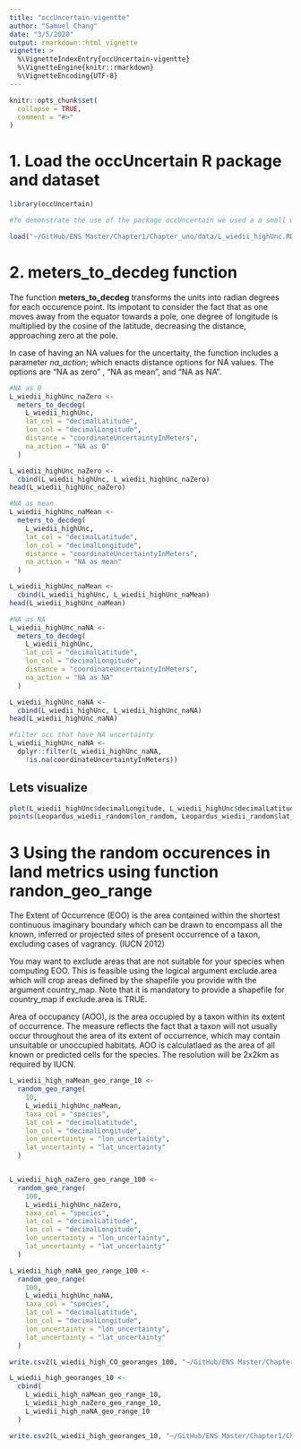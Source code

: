 ```yaml
---
title: "occUncertain-vigentte"
author: "Samuel Chang"
date: "3/5/2020"
output: rmarkdown::html_vignette
vignette: >
  %\VignetteIndexEntry{occUncertain-vigentte}
  %\VignetteEngine{knitr::rmarkdown}
  %\VignetteEncoding{UTF-8}
---
```


```r
knitr::opts_chunk$set(
  collapse = TRUE,
  comment = "#>"
)
```


# 1. Load the occUncertain R package and dataset
```r
library(occUncertain)

#To demonstrate the use of the package occUncertain we used a a small wild cat in Ecuador and Colombia, the margay (*Leopardus weidii*). The data set of 126 verified georeferenced occurrence records, includes high uncertainty above 3000 meters and NA uncertainty records. The occurrences dataset are from the Global Biodiversity Information Facility (19 May 2020) GBIF Occurrence Download https://doi.org/10.15468/dl.vk997h

load("~/GitHub/ENS Master/Chapter1/Chapter_uno/data/L_wiedii_highUnc.RData")

```

# 2. meters_to_decdeg function

The function **meters_to_decdeg** transforms the units into radian degrees for each occurence point. Its impotant to consider the fact that as one moves away from the equator towards a pole, one degree of longitude is multiplied by the cosine of the latitude, decreasing the distance, approaching zero at the pole.  

In case of having an NA values for the uncertaity, the function includes a parameter *na_action*; which enacts distance options for NA values. The options are "NA as zero" , "NA as mean", and "NA as NA".
```r
#NA as 0
L_wiedii_highUnc_naZero <-
  meters_to_decdeg(
    L_wiedii_highUnc,
    lat_col = "decimalLatitude",
    lon_col = "decimalLongitude",
    distance = "coordinateUncertaintyInMeters",
    na_action = "NA as 0"
  )

L_wiedii_highUnc_naZero <-
  cbind(L_wiedii_highUnc, L_wiedii_highUnc_naZero)
head(L_wiedii_highUnc_naZero)

#NA as mean
L_wiedii_highUnc_naMean <-
  meters_to_decdeg(
    L_wiedii_highUnc,
    lat_col = "decimalLatitude",
    lon_col = "decimalLongitude",
    distance = "coordinateUncertaintyInMeters",
    na_action = "NA as mean"
  )

L_wiedii_highUnc_naMean <-
  cbind(L_wiedii_highUnc, L_wiedii_highUnc_naMean)
head(L_wiedii_highUnc_naMean)

#NA as NA
L_wiedii_highUnc_naNA <-
  meters_to_decdeg(
    L_wiedii_highUnc,
    lat_col = "decimalLatitude",
    lon_col = "decimalLongitude",
    distance = "coordinateUncertaintyInMeters",
    na_action = "NA as NA"
  )

L_wiedii_highUnc_naNA <-
  cbind(L_wiedii_highUnc, L_wiedii_highUnc_naNA)
head(L_wiedii_highUnc_naNA)

#filter occ that have NA uncertainty 
L_wiedii_highUnc_naNA <-
  dplyr::filter(L_wiedii_highUnc_naNA,
    !is.na(coordinateUncertaintyInMeters))

```


## Lets visualize 
```r
plot(L_wiedii_highUnc$decimalLongitude, L_wiedii_highUnc$decimalLatitude)
points(Leopardus_wiedii_random$lon_random, Leopardus_wiedii_random$lat_random, col = "red", pch = 21)
```

# 3 Using the random occurences in land metrics using function randon_geo_range

The Extent of Occurrence (EOO) is the area contained within the shortest continuous imaginary boundary which can be drawn to encompass all the known, inferred or projected sites of present occurrence of a taxon, excluding cases of vagrancy. (IUCN 2012)

You may want to exclude areas that are not suitable for your species when computing EOO. This is feasible using the logical argument exclude.area which will crop areas defined by the shapefile you provide with the argument country_map. Note that it is mandatory to provide a shapefile for country_map if exclude.area is TRUE. 

Area of occupancy (AOO), is the area occupied by a taxon within its extent of occurrence. The measure reflects the fact that a taxon will not usually occur throughout the area of its extent of occurrence, which may contain unsuitable or unoccupied habitats.
AOO is calculatlaed as the area of all known or predicted cells for the species. The resolution will be 2x2km as required by IUCN.

```r
L_wiedii_high_naMean_geo_range_10 <-
  random_geo_range(
    10,
    L_wiedii_highUnc_naMean,
    taxa_col = "species",
    lat_col = "decimalLatitude",
    lon_col = "decimalLongitude",
    lon_uncertainty = "lon_uncertainty",
    lat_uncertainty = "lat_uncertainty"
  )


L_wiedii_high_naZero_geo_range_100 <-
  random_geo_range(
    100,
    L_wiedii_highUnc_naZero,
    taxa_col = "species",
    lat_col = "decimalLatitude",
    lon_col = "decimalLongitude",
    lon_uncertainty = "lon_uncertainty",
    lat_uncertainty = "lat_uncertainty"
  )

L_wiedii_high_naNA_geo_range_100 <-
  random_geo_range(
    100,
    L_wiedii_highUnc_naNA,
    taxa_col = "species",
    lat_col = "decimalLatitude",
    lon_col = "decimalLongitude",
    lon_uncertainty = "lon_uncertainty",
    lat_uncertainty = "lat_uncertainty"
  )

write.csv2(L_wiedii_high_CO_georanges_100, "~/GitHub/ENS Master/Chapter1/Chapter_uno/data/T_ornatus_CO_georanges_100.csv" )

L_wiedii_high_georanges_10 <-
  cbind(
    L_wiedii_high_naMean_geo_range_10,
    L_wiedii_high_naZero_geo_range_10,
    L_wiedii_high_naNA_geo_range_10
  )

write.csv2(L_wiedii_high_georanges_10, "~/GitHub/ENS Master/Chapter1/Chapter_uno/data/L_wiedii_high_georanges_10.csv" )
```

